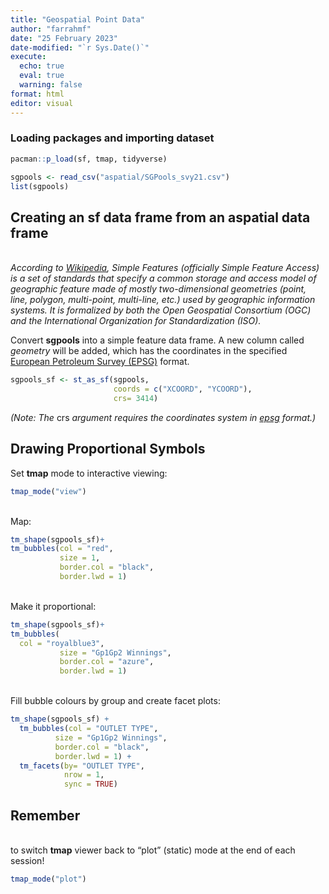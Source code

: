 ```yaml
---
title: "Geospatial Point Data"
author: "farrahmf"
date: "25 February 2023"
date-modified: "`r Sys.Date()`"
execute: 
  echo: true
  eval: true
  warning: false
format: html
editor: visual
---
```


### Loading packages and importing dataset

```r
pacman::p_load(sf, tmap, tidyverse)
```

```r
sgpools <- read_csv("aspatial/SGPools_svy21.csv")
list(sgpools)
```

## Creating an sf data frame from an aspatial data frame

*\
According to [Wikipedia](https://en.wikipedia.org/wiki/Simple_Features), Simple Features (officially Simple Feature Access) is a set of standards that specify a common storage and access model of geographic feature made of mostly two-dimensional geometries (point, line, polygon, multi-point, multi-line, etc.) used by geographic information systems. It is formalized by both the Open Geospatial Consortium (OGC) and the International Organization for Standardization (ISO).*

Convert **sgpools** into a simple feature data frame. A new column called *geometry* will be added, which has the coordinates in the specified [European Petroleum Survey (EPSG)](https://en.wikipedia.org/wiki/EPSG_Geodetic_Parameter_Dataset) format.

```r
sgpools_sf <- st_as_sf(sgpools, 
                       coords = c("XCOORD", "YCOORD"),
                       crs= 3414)
```

*(Note: The* crs *argument requires the coordinates system in [epsg](https://epsg.io/) format.)*

## Drawing Proportional Symbols

Set **tmap** mode to interactive viewing:

```r
tmap_mode("view")
```

\
Map:

```r
tm_shape(sgpools_sf)+
tm_bubbles(col = "red",
           size = 1,
           border.col = "black",
           border.lwd = 1)
```

\
Make it proportional:

```r
tm_shape(sgpools_sf)+
tm_bubbles(
  col = "royalblue3",
           size = "Gp1Gp2 Winnings",
           border.col = "azure",
           border.lwd = 1)
```

\
Fill bubble colours by group and create facet plots:

```r
tm_shape(sgpools_sf) +
  tm_bubbles(col = "OUTLET TYPE", 
          size = "Gp1Gp2 Winnings",
          border.col = "black",
          border.lwd = 1) +
  tm_facets(by= "OUTLET TYPE",
            nrow = 1,
            sync = TRUE)
```

## Remember

\
to switch **tmap** viewer back to "plot" (static) mode at the end of each session!

```r
tmap_mode("plot")
```

